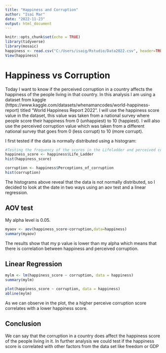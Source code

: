 ```yaml
---
title: "Happiness and Corruption"
author: "Isai Mar"
date: "2022-11-23"
output: html_document
---
```


```r
knitr::opts_chunk$set(echo = TRUE)
library(tidyverse)
library(mosaic)
happiness <- read.csv("C:/Users/isaig/Rstudio/Data2022.csv", header=TRUE)
View(happiness)
```

# Happiness vs Corruption

  Today I want to know if the perceived corruption in a country affects the happiness of the people living in that country.
In this analysis I am using a dataset from kaggle (https://www.kaggle.com/datasets/whenamancodes/world-happiness-report) titled "World Happiness Report 2022". I will use the happiness score value in the dataset, this value was taken from a national survey where people score their happiness from 0 (unhappiest) to 10 (happiest). I will also use the perceived corruption value which was taken from a different national survey that goes from 0 (less corrupt) to 10 (more corrupt).

  I first tested if the data is normally distributed using a histogram:

```r
#Testing the frequency of the scores in the Lifeladder and perceived corruption values.
happiness_score <- happiness$Life_Ladder
hist(happiness_score)

corruption <- happiness$Perceptions_of_corruption
hist(corruption)
```

  The histograms above reveal that the data is not normally distributed, so I decided to look at the date in two ways using an aov test and a linear regression.


## AOV test

My alpha level is 0.05.

```r
myaov <- aov(happiness_score~corruption,data=happiness)
summary(myaov)

```

  The results show that my p value is lower than my alpha which means that there is correlation between happiness and perceived corruption.


## Linear Regression


```r
mylm <- lm(happiness_score ~ corruption, data = happiness)
summary(mylm)

plot(happiness_score ~ corruption, data = happiness)
abline(mylm)
```

  As we can observe in the plot, the a higher perceive corruption score correlates with a lower happiness score. 

## Conclusion

We can say that the corruption in a country does affect the happiness score of the people living in it. In further analysis we could test if the happiness score is correlated with other factors from the data set like freedom or GDP


